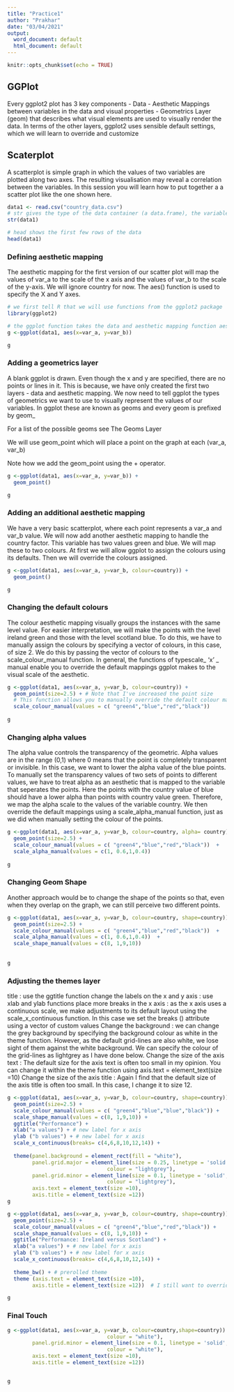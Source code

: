 ---
title: "Practice1"
author: "Prakhar"
date: "03/04/2021"
output:
  word_document: default
  html_document: default
---

```{r setup, include=FALSE}
knitr::opts_chunk$set(echo = TRUE)
```
## GGPlot

Every ggplot2 plot has 3 key components - Data - Aesthetic Mappings between variables in the data and visual properties - Geometrics Layer (geom) that describes what visual elements are used to visually render the data.
In terms of the other layers, ggplot2 uses sensible default settings, which we will learn to override and customize


## Scaterplot
A scatterplot is simple graph in which the values of two variables are plotted along two axes. The resulting visualisation may reveal a correlation between the variables. In this session you will learn how to put together a a scatter plot like the one shown here.

```{r}
data1 <- read.csv("country_data.csv")
# str gives the type of the data container (a data.frame), the variables and types
str(data1)
```
```{r}
# head shows the first few rows of the data
head(data1) 
```

### Defining aesthetic mapping

The aesthetic mapping for the first version of our scatter plot will map the values of var_a to the scale of the x axis and the values of var_b to the scale of the y-axis. We will ignore country for now. The aes() function is used to specify the X and Y axes.

```{r}
# we first tell R that we will use functions from the ggplot2 package
library(ggplot2)

# the ggplot function takes the data and aesthetic mapping function aes as arguments
g <-ggplot(data1, aes(x=var_a, y=var_b))

g 
```

###  Adding a geometrics layer

A blank ggplot is drawn. Even though the x and y are specified, there are no points or lines in it. This is because, we have only created the first two layers - data and aesthetic mapping. We now need to tell ggplot the types of geometrics we want to use to visually represent the values of our variables. In ggplot these are known as geoms and every geom is prefixed by geom_

For a list of the possible geoms see The Geoms Layer

We will use geom_point which will place a point on the graph at each (var_a, var_b)

Note how we add the geom_point using the + operator.

```{r}
g <-ggplot(data1, aes(x=var_a, y=var_b)) +
  geom_point() 

g 
```
### Adding an additional aesthetic mapping

We have a very basic scatterplot, where each point represents a var_a and var_b value. We will now add another aesthetic mapping to handle the country factor. This variable has two values green and blue. We will map these to two colours. At first we will allow ggplot to assign the colours using its defaults. Then we will override the colours assigned.

```{r}
g <-ggplot(data1, aes(x=var_a, y=var_b, colour=country)) +
  geom_point() 

g 
```
### Changing the default colours

The colour aesthetic mapping visually groups the instances with the same level value. For easier interpretation, we will make the points with the level ireland green and those with the level scotland blue. To do this, we have to manually assign the colours by specifying a vector of colours, in this case, of size 2. We do this by passing the vector of colours to the scale_colour_manual function. In general, the functions of typescale_ 'x' _ manual enable you to override the default mappings ggplot makes to the visual scale of the aesthetic. 


```{r}
g <-ggplot(data1, aes(x=var_a, y=var_b, colour=country)) +
  geom_point(size=2.5) + # Note that I've increased the point size
  # This function allows you to manually override the default colour mappings defined by the aes function. 
  scale_colour_manual(values = c( "green4","blue","red","black")) 
  
g 
```
### Changing alpha values

The alpha value controls the transparency of the geometric. Alpha values are in the range (0,1) where 0 means that the point is completely transparent or invisible. In this case, we want to lower the alpha value of the blue points. To manually set the transparency values of two sets of points to different values, we have to treat alpha as an aesthetic that is mapped to the variable that seperates the points. Here the points with the country value of blue should have a lower alpha than points with country value green. Therefore, we map the alpha scale to the values of the variable country. We then override the default mappings using a scale_alpha_manual function, just as we did when manually setting the colour of the points.

```{r}
g <-ggplot(data1, aes(x=var_a, y=var_b, colour=country, alpha= country)) +
  geom_point(size=2.5) + 
  scale_colour_manual(values = c( "green4","blue","red","black"))  +
  scale_alpha_manual(values = c(1, 0.6,1,0.4)) 
  
g 
```
###  Changing Geom Shape

Another approach would be to change the shape of the points so that, even when they overlap on the graph, we can still perceive two different points.

```{r}
g <-ggplot(data1, aes(x=var_a, y=var_b, colour=country, shape=country)) + 
  geom_point(size=2.5) + 
  scale_colour_manual(values = c( "green4","blue","red","black"))  +
  scale_alpha_manual(values = c(1, 0.6,1,0.4))  +
  scale_shape_manual(values = c(8, 1,9,10)) 
  
  
g 
```
### Adjusting the themes layer

title : use the ggtitle function
change the labels on the x and y axis : use xlab and ylab functions
place more breaks in the x axis :  as the x axis uses a continuous scale, we make adjustments to its default layout using the scale_x_continuous function. In this case we set the breaks () attribute using a vector of custom values
Change the background : we can change the grey background by specifying the background colour as white in the theme function. However, as the default grid-lines are also white, we lose sight of them against the white background. We can specify the colour of the grid-lines as lightgrey as I have done below.
Change the size of the axis text : The default size for the axis text is often too small in my opinion. You can change it within the theme function using axis.text = element_text(size =10)
Change the size of the axis title : Again I find that the default size of the axis title is often too small. In this case, I change it to size 12.
```{r}
g <-ggplot(data1, aes(x=var_a, y=var_b, colour=country, shape=country)) +
  geom_point(size=2.5) + 
  scale_colour_manual(values = c( "green4","blue","blue","black")) +
  scale_shape_manual(values = c(8, 1,9,10)) +
  ggtitle("Performance") +
  xlab("a values") + # new label for x axis
  ylab ("b values") + # new label for x axis
  scale_x_continuous(breaks= c(4,6,8,10,12,14)) +
  
  theme(panel.background = element_rect(fill = "white"),
        panel.grid.major = element_line(size = 0.25, linetype = 'solid',
                                colour = "lightgrey"), 
        panel.grid.minor = element_line(size = 0.1, linetype = 'solid',
                                colour = "lightgrey"),
        axis.text = element_text(size =10),
        axis.title = element_text(size =12))
g 
```
```{r}
g <-ggplot(data1, aes(x=var_a, y=var_b, colour=country, shape=country)) +
  geom_point(size=2.5) + 
  scale_colour_manual(values = c( "green4","blue","red","black")) +
  scale_shape_manual(values = c(8, 1,9,10)) +
  ggtitle("Performance: Ireland versus Scotland") +
  xlab("a values") + # new label for x axis
  ylab ("b values") + # new label for x axis
  scale_x_continuous(breaks= c(4,6,8,10,12,14)) +
  
  theme_bw() + # prerolled theme 
  theme (axis.text = element_text(size =10),
        axis.title = element_text(size =12))  # I still want to override the default axis text size

g
```
### Final Touch
```{r}
g <-ggplot(data1, aes(x=var_a, y=var_b, colour=country,shape=country)) + geom_point(size = 2.5) + scale_shape_manual(values=c(20,8,15,5),labels=c("England","Ireland","Scotland","Wales")) + scale_colour_manual(values = c( "red","blue","green4","black"),labels=c("England","Ireland","Scotland","Wales")) + scale_alpha_manual(values = c(0.1,0.5,0.7,1),labels=c("England","Ireland","Scotland","Wales"))  +  ggtitle("Performance: Ireland/Scotland/England/Wales") + xlab("a values") + ylab ("b values") +  scale_x_continuous(breaks = seq(0,20,2.5)) + scale_y_continuous(breaks = seq(0,15,2.5)) + theme(panel.background = element_rect(fill="#E6E3C5"),panel.grid.major = element_line(size = 0.25, linetype = 'solid',
                                colour = "white"), 
        panel.grid.minor = element_line(size = 0.1, linetype = 'solid',
                                colour = "white"),
        axis.text = element_text(size =10),
        axis.title = element_text(size =12))


g 

```

